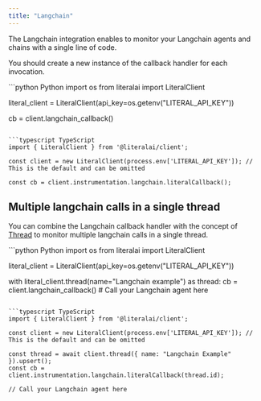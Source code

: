 ```yaml
---
title: "Langchain"
---
```


The Langchain integration enables to monitor your Langchain agents and chains with a single line of code.

<Note>You should create a new instance of the callback handler for each invocation.</Note>

<CodeGroup>
```python Python
import os
from literalai import LiteralClient

literal_client = LiteralClient(api_key=os.getenv("LITERAL_API_KEY"))

cb = client.langchain_callback()
```

```typescript TypeScript
import { LiteralClient } from '@literalai/client';

const client = new LiteralClient(process.env['LITERAL_API_KEY']); // This is the default and can be omitted

const cb = client.instrumentation.langchain.literalCallback();
```
</CodeGroup>

## Multiple langchain calls in a single thread

You can combine the Langchain callback handler with the concept of [Thread](/concepts/thread) to monitor multiple langchain calls in a single thread.

<CodeGroup>
```python Python
import os
from literalai import LiteralClient

literal_client = LiteralClient(api_key=os.getenv("LITERAL_API_KEY"))

with literal_client.thread(name="Langchain example") as thread:
    cb = client.langchain_callback()
    # Call your Langchain agent here
```

```typescript TypeScript
import { LiteralClient } from '@literalai/client';

const client = new LiteralClient(process.env['LITERAL_API_KEY']); // This is the default and can be omitted

const thread = await client.thread({ name: "Langchain Example" }).upsert();
const cb = client.instrumentation.langchain.literalCallback(thread.id);

// Call your Langchain agent here
```
</CodeGroup>
